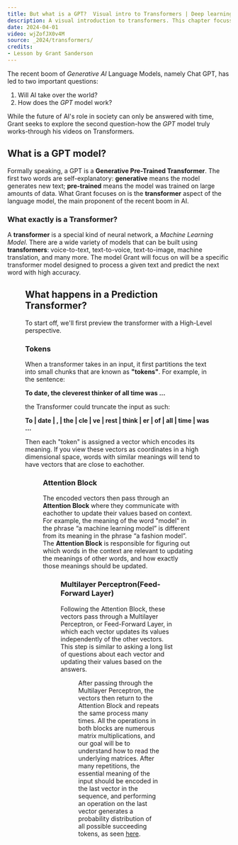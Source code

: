 ```yaml
---
title: But what is a GPT?  Visual intro to Transformers | Deep learning, chapter 5
description: A visual introduction to transformers. This chapter focusses on the overall structure, and word embeddings
date: 2024-04-01
video: wjZofJX0v4M
source: _2024/transformers/
credits:
- Lesson by Grant Sanderson
---
```


The recent boom of _Generative AI_ Language Models, namely Chat GPT, has led to two important questions:
1. Will AI take over the world?
2. How does the _GPT_ model work?

While the future of AI's role in society can only be answered with time, Grant seeks to explore the second question-how the _GPT_ model truly works-through his videos on Transformers.

## What is a GPT model?
Formally speaking, a GPT is a **Generative Pre-Trained Transformer**. The first two words are self-explanatory: **generative** means the model generates new text; **pre-trained** means the model was trained on large amounts of data. What Grant focuses on is the **transformer** aspect of the language model, the main proponent of the recent boom in AI.
### What exactly is a Transformer?
A **transformer** is a special kind of neural network, a _Machine Learning Model_. There are a wide variety of models that can be built using **transformers**: voice-to-text, text-to-voice, text-to-image, machine translation, and many more. The model Grant will focus on will be a specific transformer model designed to process a given text and predict the next word with high accuracy.

<a name="predict"></a>
<Figure image="predict.png" width="30%"/>

## What happens in a **Prediction Transformer**?
To start off, we'll first preview the transformer with a High-Level perspective.

### Tokens
When a transformer takes in an input, it first partitions the text into small chunks that are known as **"tokens"**. For example, in the sentence:

**To date, the cleverest thinker of all time was ...**

the Transformer could truncate the input as such:

**To | date | , | the | cle | ve | rest | think | er | of | all | time | was ...**

Then each "token" is assigned a vector which encodes its meaning. If you view these vectors as coordinates in a high dimensional space, words with similar meanings will tend to have vectors that are close to eachother.

<Figure image="token.png" width="30%"/>

### Attention Block
The encoded vectors then pass through an **Attention Block** where they communicate with eachother to update their values based on context. For example, the meaning of the word "model" in the phrase “a machine learning model” is different from its meaning in the phrase “a fashion model”. The **Attention Block** is responsible for figuring out which words in the context are relevant to updating the meanings of other words, and how exactly those meanings should be updated.

<Figure image="multi.png" width="30%"/>

### Multilayer Perceptron(Feed-Forward Layer)
Following the Attention Block, these vectors pass through a Multilayer Perceptron, or Feed-Forward Layer, in which each vector updates its values independently of the other vectors. This step is similar to asking a long list of questions about each vector and updating their values based on the answers.

<Figure image="attent.png" width="30%"/>

After passing through the Multilayer Perceptron, the vectors then return to the Attention Block and repeats the same process many times. All the operations in both blocks are numerous matrix multiplications, and our goal will be to understand how to read the underlying matrices. After many repetitions, the essential meaning of the input should be encoded in the last vector in the sequence, and performing an operation on the last vector generates a probability distribution of all possible succeeding tokens, as seen 
[here](#predict).
